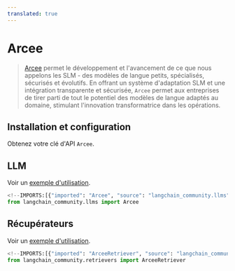 ```yaml
---
translated: true
---
```


# Arcee

>[Arcee](https://www.arcee.ai/about/about-us) permet le développement et l'avancement
> de ce que nous appelons les SLM - des modèles de langue petits, spécialisés, sécurisés et évolutifs.
> En offrant un système d'adaptation SLM et une intégration transparente et sécurisée,
> `Arcee` permet aux entreprises de tirer parti de tout le potentiel
> des modèles de langue adaptés au domaine, stimulant l'innovation transformatrice
> dans les opérations.

## Installation et configuration

Obtenez votre clé d'API `Arcee`.

## LLM

Voir un [exemple d'utilisation](/docs/integrations/llms/arcee).

```python
<!--IMPORTS:[{"imported": "Arcee", "source": "langchain_community.llms", "docs": "https://api.python.langchain.com/en/latest/llms/langchain_community.llms.arcee.Arcee.html", "title": "Arcee"}]-->
from langchain_community.llms import Arcee
```

## Récupérateurs

Voir un [exemple d'utilisation](/docs/integrations/retrievers/arcee).

```python
<!--IMPORTS:[{"imported": "ArceeRetriever", "source": "langchain_community.retrievers", "docs": "https://api.python.langchain.com/en/latest/retrievers/langchain_community.retrievers.arcee.ArceeRetriever.html", "title": "Arcee"}]-->
from langchain_community.retrievers import ArceeRetriever
```
